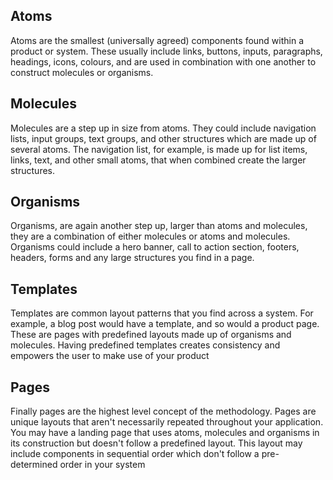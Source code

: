 <Meta title="Documentation/Atomic design" />

## Atoms

Atoms are the smallest (universally agreed) components found within
a product or system. These usually include links, buttons, inputs, paragraphs, headings, icons, colours, and are used in combination with one another to construct molecules or organisms.

## Molecules

Molecules are a step up in size from atoms. They could include
navigation lists, input groups, text groups, and other structures which are made up of several atoms. The navigation list, for example, is made up for list items, links, text, and other small atoms, that when combined create the larger structures.

## Organisms

Organisms, are again another step up, larger than atoms and
molecules, they are a combination of either molecules or atoms and molecules. Organisms could include a hero banner, call to action section, footers, headers, forms and any large structures you find in a page.

## Templates

Templates are common layout patterns that you find across a
system. For example, a blog post would have a template, and so would a product page. These are pages with predefined layouts made up of organisms and molecules. Having predefined templates creates consistency and empowers the user to make use of your product

## Pages

Finally pages are the highest level concept of the methodology.
Pages are unique layouts that aren't necessarily repeated throughout your application. You may have a landing page that uses atoms, molecules and organisms in its construction but doesn't follow a predefined layout. This layout may include components in sequential order which don't follow a pre-determined order in your system
